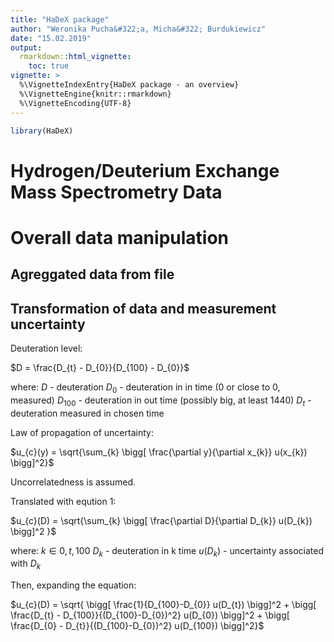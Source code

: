 ```yaml
---
title: "HaDeX package"
author: "Weronika Pucha&#322;a, Micha&#322; Burdukiewicz"
date: "15.02.2019"
output: 
  rmarkdown::html_vignette:
    toc: true
vignette: >
  %\VignetteIndexEntry{HaDeX package - an overview}
  %\VignetteEngine{knitr::rmarkdown}
  %\VignetteEncoding{UTF-8}
---
```


```r
library(HaDeX)
```

# Hydrogen/Deuterium Exchange Mass Spectrometry Data 

# Overall data manipulation

## Agreggated data from file


## Transformation of data and measurement uncertainty

Deuteration level:

$D = \frac{D_{t} - D_{0}}{D_{100} - D_{0}}$

where:
$D$ - deuteration 
$D_{0}$ - deuteration in in time (0 or close to 0, measured)
$D_{100}$ - deuteration in out time (possibly big, at least 1440)
$D_{t}$ - deuteration measured in chosen time

Law of propagation of uncertainty:

$u_{c}(y) = \sqrt{\sum_{k} \bigg[ \frac{\partial y}{\partial x_{k}} u(x_{k}) \bigg]^2}$

Uncorrelatedness is assumed.

Translated with eqution 1:

$u_{c}(D) = \sqrt{\sum_{k} \bigg[ \frac{\partial D}{\partial D_{k}} u(D_{k}) \bigg]^2 }$

where:
$k \in {0, t, 100}$
$D_{k}$ - deuteration in k time
$u(D_{k})$ - uncertainty associated with $D_{k}$

Then, expanding the equation:

$u_{c}(D) = \sqrt{ \bigg[ \frac{1}{D_{100}-D_{0}} u(D_{t}) \bigg]^2 + \bigg[ \frac{D_{t} - D_{100}}{(D_{100}-D_{0})^2} u(D_{0}) \bigg]^2 + \bigg[ \frac{D_{0} - D_{t}}{(D_{100}-D_{0})^2} u(D_{100}) \bigg]^2}$

